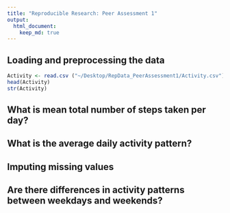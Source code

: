 ```yaml
---
title: "Reproducible Research: Peer Assessment 1"
output: 
  html_document:
    keep_md: true
---
```



## Loading and preprocessing the data

```r
Activity <- read.csv ("~/Desktop/RepData_PeerAssessment1/Activity.csv")
head(Activity)
str(Activity)
```

## What is mean total number of steps taken per day?


## What is the average daily activity pattern?



## Imputing missing values



## Are there differences in activity patterns between weekdays and weekends?
